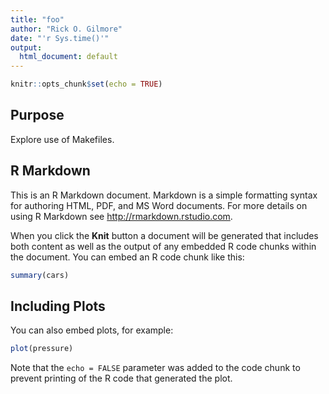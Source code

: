 ```yaml
---
title: "foo"
author: "Rick O. Gilmore"
date: "'r Sys.time()'"
output: 
  html_document: default
---
```


```r
knitr::opts_chunk$set(echo = TRUE)
```

## Purpose

Explore use of Makefiles.

## R Markdown

This is an R Markdown document. Markdown is a simple formatting syntax for authoring HTML, PDF, and MS Word documents. For more details on using R Markdown see <http://rmarkdown.rstudio.com>.

When you click the **Knit** button a document will be generated that includes both content as well as the output of any embedded R code chunks within the document. You can embed an R code chunk like this:

```r
summary(cars)
```

## Including Plots

You can also embed plots, for example:

```r
plot(pressure)
```

Note that the `echo = FALSE` parameter was added to the code chunk to prevent printing of the R code that generated the plot.
